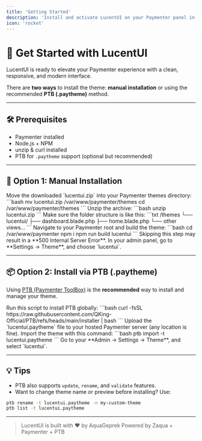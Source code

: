 ```yaml
---
title: 'Getting Started'
description: 'Install and activate LucentUI on your Paymenter panel in minutes.'
icon: 'rocket'
---
```


# 🚀 Get Started with LucentUI

LucentUI is ready to elevate your Paymenter experience with a clean, responsive, and modern interface.

There are **two ways** to install the theme: **manual installation** or using the recommended **PTB (.paytheme)** method.

---
## 🛠 Prerequisites
* Paymenter installed
* Node.js + NPM
* unzip & curl installed
* PTB for `.paytheme` support (optional but recommended)
---

## 🧰 Option 1: Manual Installation

<Steps>
<Step title="Upload the ZIP file">
Move the downloaded `lucentui.zip` into your Paymenter themes directory:
```bash
mv lucentui.zip /var/www/paymenter/themes
cd /var/www/paymenter/themes
```
</Step>

<Step title="Extract the theme">
Unzip the archive:
```bash
unzip lucentui.zip
```
Make sure the folder structure is like this:
```txt
/themes
 └── lucentui/
      ├── dashboard.blade.php
      ├── home.blade.php
      └── other views...
```
</Step>

<Step title="Build the assets (required)">
Navigate to your Paymenter root and build the theme:
```bash
cd /var/www/paymenter
npm i
npm run build lucentui
```
<Warning>Skipping this step may result in a **500 Internal Server Error**.</Warning> 
</Step>

<Step title="Activate LucentUI">
In your admin panel, go to **Settings → Theme**, and choose `lucentui`.
</Step>

</Steps>

---

## 📦 Option 2: Install via PTB (.paytheme)

Using [PTB (Paymenter ToolBox)](https://github.com/QKing-Official/PTB) is the **recommended** way to install and manage your theme.

<Steps>
<Step title="Install PTB CLI">
Run this script to install PTB globally:
```bash
curl -fsSL https://raw.githubusercontent.com/QKing-Official/PTB/refs/heads/main/installer | bash
```
</Step>

<Step title="Move the .paytheme file">
Upload the `lucentui.paytheme` file to your hosted Paymenter server (any location is fine).
</Step>

<Step title="Import using PTB">
Import the theme with this command:
```bash
ptb import -t lucentui.paytheme
```
</Step>

<Step title="Activate LucentUI">
Go to your **Admin → Settings → Theme**, and select `lucentui`.
</Step>
</Steps>

---

## 💡 Tips

* PTB also supports `update`, `rename`, and `validate` features.
* Want to change theme name or preview before installing? Use:
```bash
ptb rename -t lucentui.paytheme -n my-custom-theme
ptb list -t lucentui.paytheme
```
---
> LucentUI is built with ❤️ by AquaGeprek
> Powered by Zaqua + Paymenter + PTB

